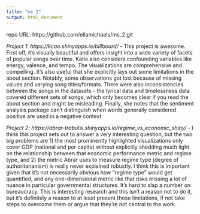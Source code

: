 ```yaml
---
title: "ms_2"
output: html_document
---
```


repo URL: https://github.com/ellamichaels/ms_2.git

*Project 1: https://kcao.shinyapps.io/billboard/ - *
This project is awesome. First off, it's visually beautiful and offers insight into a wide variety of facets of popular songs over time. Katie also considers confounding variables like energy, valence, and tempo. The visualizations are comprehensive and compelling. It's also useful that she explicitly lays out some limitations in the about section. Notably, some observations got lost because of missing values and varying song titles/formats. There were also inconsistencies between the songs in the datasets - the lyrical data and timelessness data covered different sets of songs, which only becomes clear if you read the about section and might be misleading. Finally, she notes that the sentiment analysis package can't distinguish when words generally considered positive are used in a negative context.

*Project 2: https://abrar-trabulsi.shinyapps.io/regime_vs_economic_shiny/ - *
I think this project sets out to answer a very interesting question, but the two big problems are 1) the most prominently highlighted visualizations only cover GDP (national and per capita) without explicitly shedding much light on the relationship between that economic performance metric and regime type, and 2) the metric Abrar uses to measure regime type (degree of authoritarianism) is really never explained robustly. I think this is important given that it's not necessarily obvious how "regime type" would get quantified, and any one-dimensional metric like that risks missing a lot of nuance in particular governmental structures. It's hard to slap a number on bureaucracy. This is interesting research and this isn't a reason not to do it, but it's definitely a reason to at least present those limitations, if not take steps to overcome them or argue that they're not central to the work. 


